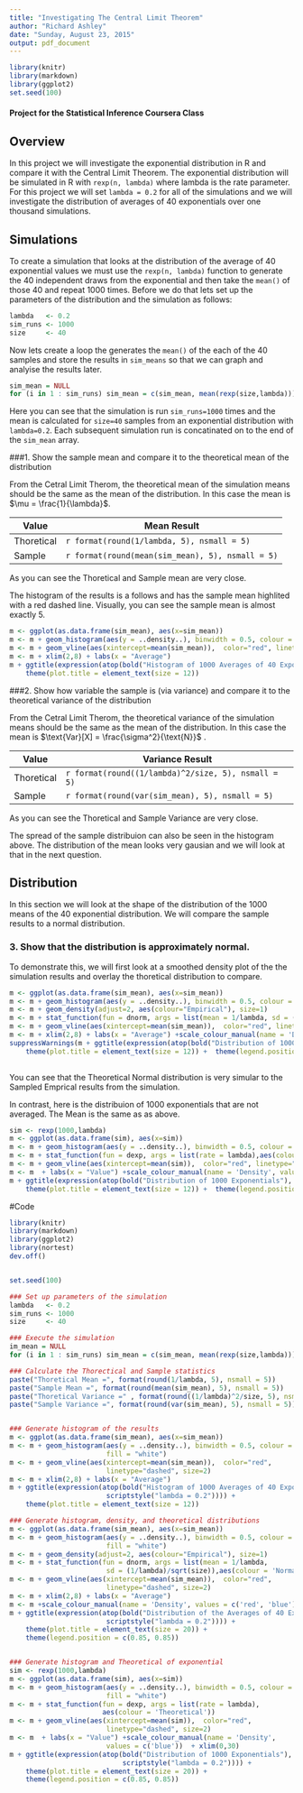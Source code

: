 ```yaml
---
title: "Investigating The Central Limit Theorem"
author: "Richard Ashley"
date: "Sunday, August 23, 2015"
output: pdf_document
---
```


```r
library(knitr)
library(markdown)
library(ggplot2)
set.seed(100)
```

#### Project for the Statistical Inference Coursera Class

## Overview
In this project we will investigate the exponential distribution in R and compare it with the Central Limit Theorem. The exponential distribution will be simulated in R with `rexp(n, lambda)` where lambda is the rate parameter. For this project we will set `lambda = 0.2` for all of the simulations and we will investigate the distribution of averages of 40 exponentials over one thousand simulations.

## Simulations
To create a simulation that looks at the distribution of the average of 40 exponential values we must use the `rexp(n, lambda)` function to generate the 40 independent draws from the exponential and then take the `mean()` of those 40 and repeat 1000 times. Before we do that lets set up the parameters of the distribution and the simulation as follows:

```r
lambda   <- 0.2
sim_runs <- 1000
size     <- 40
```
Now lets create a loop the generates the `mean()` of the each of the 40 samples and store the results in `sim_means` so that we can graph and analyise the results later. 

```r
sim_mean = NULL
for (i in 1 : sim_runs) sim_mean = c(sim_mean, mean(rexp(size,lambda)))
```
Here you can see that the simulation is run `sim_runs=1000` times and the mean is calculated for `size=40` samples from an exponential distribution with `lambda=0.2`. Each subsequent simulation run is concatinated on to the end of the `sim_mean` array.

###1. Show the sample mean and compare it to the theoretical mean of the distribution

From the Cetral Limit Therom, the theoretical mean of the simulation means should be the same as the mean of the distribution.  In this case the mean is $\mu = \frac{1}{\lambda}$.  

Value  | Mean Result
-------|--------
Thoretical | `r format(round(1/lambda, 5), nsmall = 5)`
Sample | `r format(round(mean(sim_mean), 5), nsmall = 5)`

As you can see the Thoretical and Sample mean are very close.

The histogram of the results is a follows and has the sample mean highlited with a red dashed line. Visually, you can see the sample mean is almost exactly 5.

```r
m <- ggplot(as.data.frame(sim_mean), aes(x=sim_mean))
m <- m + geom_histogram(aes(y = ..density..), binwidth = 0.5, colour = "black", fill = "white") 
m <- m + geom_vline(aes(xintercept=mean(sim_mean)),  color="red", linetype="dashed", size=2)
m <- m + xlim(2,8) + labs(x = "Average")
m + ggtitle(expression(atop(bold("Histogram of 1000 Averages of 40 Exponentials"), scriptstyle("lambda = 0.2")))) +
    theme(plot.title = element_text(size = 12))         
```

###2. Show how variable the sample is (via variance) and compare it to the theoretical variance of the distribution

From the Cetral Limit Therom, the theoretical variance of the simulation means should be the same as the mean of the distribution.  In this case the mean is $\text{Var}[X] = \frac{\sigma^2}{\text{N}}$  .  

Value  | Variance Result
-------|--------
Thoretical | `r format(round((1/lambda)^2/size, 5), nsmall = 5)`
Sample | `r format(round(var(sim_mean), 5), nsmall = 5)`

As you can see the Thoretical and Sample Variance are very close.

The spread of the sample distribuion can also be seen in the histogram above. The distribution of the mean looks very gausian and we will look at that in the next question.





## Distribution
In this section we will look at the shape of the distribution of the 1000 means of the 40 exponential distribution.  We will compare the sample results to a normal distribution.

### 3. Show that the distribution is approximately normal.

To demonstrate this, we will first look at a smoothed density plot of the the simulation results and overlay the thoretical distribution to compare.

```r
m <- ggplot(as.data.frame(sim_mean), aes(x=sim_mean))
m <- m + geom_histogram(aes(y = ..density..), binwidth = 0.5, colour = "black", fill = "white") 
m <- m + geom_density(adjust=2, aes(colour="Empirical"), size=1)
m <- m + stat_function(fun = dnorm, args = list(mean = 1/lambda, sd = (1/lambda)/sqrt(size)),aes(colour = 'Theoretical'))
m <- m + geom_vline(aes(xintercept=mean(sim_mean)),  color="red", linetype="dashed", size=2)
m <- m + xlim(2,8) + labs(x = "Average") +scale_colour_manual(name = 'Density', values = c('red', 'blue')) 
suppressWarnings(m + ggtitle(expression(atop(bold("Distribution of 1000 Averages of 40 Exponentials"), scriptstyle("lambda = 0.2")))) +
    theme(plot.title = element_text(size = 12)) +  theme(legend.position = c(0.85, 0.85)))         
        
```
You can see that the Theoretical Normal distribution is very simular to the Sampled Emprical results from the simulation. 

In contrast, here is the distribuion of 1000 exponentials that are not averaged.  The Mean is the same as as above.

```r
sim <- rexp(1000,lambda)
m <- ggplot(as.data.frame(sim), aes(x=sim))
m <- m + geom_histogram(aes(y = ..density..), binwidth = 0.5, colour = "black", fill = "white") 
m <- m + stat_function(fun = dexp, args = list(rate = lambda),aes(colour = 'Theoretical'))
m <- m + geom_vline(aes(xintercept=mean(sim)),  color="red", linetype="dashed", size=2)
m <- m  + labs(x = "Value") +scale_colour_manual(name = 'Density', values = c('blue'))  + xlim(0,30)
m + ggtitle(expression(atop(bold("Distribution of 1000 Exponentials"), scriptstyle("lambda = 0.2")))) +
    theme(plot.title = element_text(size = 12)) +  theme(legend.position = c(0.85, 0.85))  
```

#Code

```r

library(knitr)
library(markdown)
library(ggplot2)
library(nortest)
dev.off()


set.seed(100)

### Set up parameters of the simulation
lambda   <- 0.2
sim_runs <- 1000
size     <- 40

### Execute the simulation
im_mean = NULL
for (i in 1 : sim_runs) sim_mean = c(sim_mean, mean(rexp(size,lambda)))

### Calculate the Thorectical and Sample statistics
paste("Thoretical Mean =", format(round(1/lambda, 5), nsmall = 5))
paste("Sample Mean =", format(round(mean(sim_mean), 5), nsmall = 5))
paste("Thoretical Variance =" , format(round((1/lambda)^2/size, 5), nsmall = 5))
paste("Sample Variance =", format(round(var(sim_mean), 5), nsmall = 5))


### Generate histogram of the results
m <- ggplot(as.data.frame(sim_mean), aes(x=sim_mean))
m <- m + geom_histogram(aes(y = ..density..), binwidth = 0.5, colour = "black", 
                        fill = "white") 
m <- m + geom_vline(aes(xintercept=mean(sim_mean)),  color="red", 
                        linetype="dashed", size=2)
m <- m + xlim(2,8) + labs(x = "Average")
m + ggtitle(expression(atop(bold("Histogram of 1000 Averages of 40 Exponentials"), 
                        scriptstyle("lambda = 0.2")))) +
    theme(plot.title = element_text(size = 12))  

### Generate histogram, density, and theoretical distributions
m <- ggplot(as.data.frame(sim_mean), aes(x=sim_mean))
m <- m + geom_histogram(aes(y = ..density..), binwidth = 0.5, colour = "black",
                        fill = "white") 
m <- m + geom_density(adjust=2, aes(colour="Empirical"), size=1)
m <- m + stat_function(fun = dnorm, args = list(mean = 1/lambda, 
                        sd = (1/lambda)/sqrt(size)),aes(colour = 'Normal'))
m <- m + geom_vline(aes(xintercept=mean(sim_mean)),  color="red", 
                        linetype="dashed", size=2)
m <- m + xlim(2,8) + labs(x = "Average") 
m <- m +scale_colour_manual(name = 'Density', values = c('red', 'blue')) 
m + ggtitle(expression(atop(bold("Distribution of the Averages of 40 Exponentials"), 
                        scriptstyle("lambda = 0.2")))) +
    theme(plot.title = element_text(size = 20)) +  
    theme(legend.position = c(0.85, 0.85))         


### Generate histogram and Theoretical of exponential
sim <- rexp(1000,lambda)
m <- ggplot(as.data.frame(sim), aes(x=sim))
m <- m + geom_histogram(aes(y = ..density..), binwidth = 0.5, colour = "black", 
                        fill = "white") 
m <- m + stat_function(fun = dexp, args = list(rate = lambda), 
                       aes(colour = 'Theoretical'))
m <- m + geom_vline(aes(xintercept=mean(sim)),  color="red", 
                        linetype="dashed", size=2)
m <- m  + labs(x = "Value") +scale_colour_manual(name = 'Density', 
                        values = c('blue'))  + xlim(0,30)
m + ggtitle(expression(atop(bold("Distribution of 1000 Exponentials"), 
                            scriptstyle("lambda = 0.2")))) +
    theme(plot.title = element_text(size = 20)) +  
    theme(legend.position = c(0.85, 0.85))         





```

